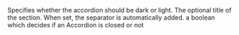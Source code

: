 
<Meta
  title="Accordion"
  subtitle="The Accordion opens and closes when clicked on."
/>
<PropsTable>
  <PropsTableRow value="dark" type="Boolean" default="false" optional>
    Specifies whether the accordion should be dark or light.
  </PropsTableRow>
  <PropsTableRow value="title" type="String" optional>
    The optional title of the section. When set, the separator is automatically added.
  </PropsTableRow>
  <PropsTableRow value="open" type="Boolean" required>
    a boolean which decides if an Accordion is closed or not
  </PropsTableRow>
</PropsTable>
<ExampleLoader example="Accordion.tsx" />
